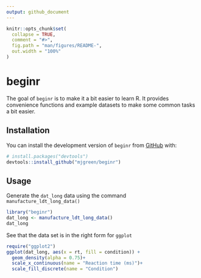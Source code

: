 ```yaml
---
output: github_document
---
```


<!-- README.md is generated from README.Rmd. Please edit that file -->

```r
knitr::opts_chunk$set(
  collapse = TRUE,
  comment = "#>",
  fig.path = "man/figures/README-",
  out.width = "100%"
)
```

# beginr

<!-- badges: start -->
<!-- badges: end -->

The goal of `beginr` is to make it a bit easier to learn R.
It provides convenience functions and example datasets to make some common tasks a bit easier.

## Installation

You can install the development version of `beginr` from [GitHub](https://github.com/) with:

``` r
# install.packages("devtools")
devtools::install_github("mjgreen/beginr")
```

## Usage

Generate the `dat_long` data using the command `manufacture_ldt_long_data()`

```r
library("beginr")
dat_long <- manufacture_ldt_long_data()
dat_long
```

See that the data set is in the right form for `ggplot`

```r
require("ggplot2")
ggplot(dat_long, aes(x = rt, fill = condition)) +
  geom_density(alpha = 0.75)+
  scale_x_continuous(name = "Reaction time (ms)")+
  scale_fill_discrete(name = "Condition")
```

